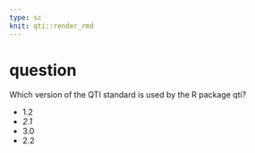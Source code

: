 ```yaml
---
type: sc
knit: qti::render_rmd
---
```


# question

Which version of the QTI standard is used by the R package qti?

- 1.2
- *2.1*
- 3.0
- 2.2
